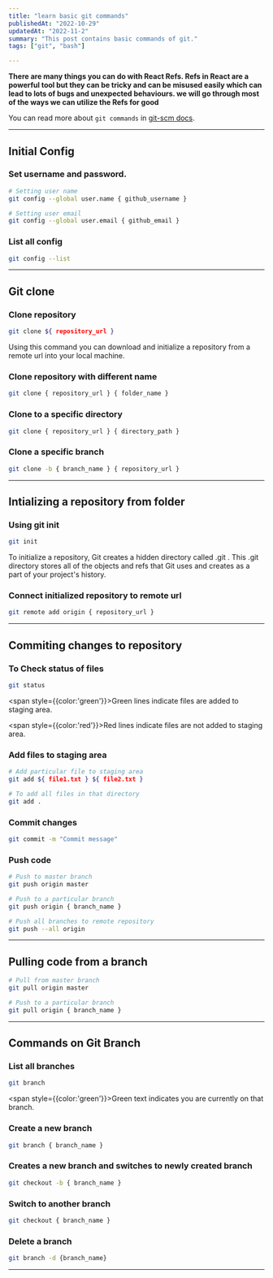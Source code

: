```yaml
---
title: "learn basic git commands"
publishedAt: "2022-10-29"
updatedAt: "2022-11-2"
summary: "This post contains basic commands of git."
tags: ["git", "bash"]

---
```




**There are many things you can do with React Refs. Refs in React are a powerful tool but they can be tricky and can be misused easily which can lead to lots of bugs and unexpected behaviours. we will go through most of the ways we can utilize the Refs for good**

You can read more about `git commands` in [git-scm docs](https://git-scm.com/docs/git). 

---
## Initial Config
### Set username and password.

```bash
# Setting user name
git config --global user.name { github_username }

# Setting user email
git config --global user.email { github_email }
```

### List all config
```bash
git config --list
```
---
## Git clone
### Clone repository
```bash
git clone ${ repository_url }
```
Using this command you can download and initialize a repository from a remote url into your local machine.

### Clone repository with different name
```bash
git clone { repository_url } { folder_name }
```

### Clone to a specific directory
```bash
git clone { repository_url } { directory_path }
```

### Clone a specific branch
```bash
git clone -b { branch_name } { repository_url }
```
---
## Intializing a repository from folder
### Using git init
```bash
git init
```
To initialize a repository, Git creates a hidden directory called .git . This .git directory stores all of the objects and refs that Git uses and creates as a part of your project's history.

### Connect initialized repository to remote url
```bash
git remote add origin { repository_url }
```

---
## Commiting changes to repository
### To Check status of files
```bash
git status
```
<span style={{color:'green'}}>Green lines</span> indicate files are added to staging area.

<span style={{color:'red'}}>Red lines</span> indicate files are not added to staging area.

### Add files to staging area
```bash
# Add particular file to staging area
git add ${ file1.txt } ${ file2.txt }

# To add all files in that directory
git add .
```

### Commit changes
```bash
git commit -m "Commit message"
```

### Push code
```bash
# Push to master branch
git push origin master

# Push to a particular branch
git push origin { branch_name }

# Push all branches to remote repository
git push --all origin
```
---
## Pulling code from a branch
```bash
# Pull from master branch
git pull origin master

# Push to a particular branch
git pull origin { branch_name }
```
---
## Commands on Git Branch
### List all branches
```bash
git branch
```
<span style={{color:'green'}}>Green text</span> indicates you are currently on that branch.

### Create a new branch
```bash
git branch { branch_name }
```

### Creates a new branch and switches to newly created branch
```bash
git checkout -b { branch_name }
```

### Switch to another branch
```bash
git checkout { branch_name }
```

### Delete a branch
```bash
git branch -d {branch_name}
```

---